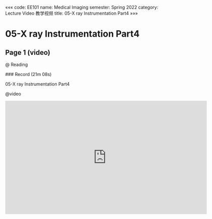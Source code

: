 «««
code: EE101
name: Medical Imaging
semester: Spring 2022
category: Lecture Video 教学视频
title: 05-X ray Instrumentation Part4
»»»

# 05-X ray Instrumentation Part4

## Page 1 (video)

@ Reading

<div class="markdown-body">
### Record (21m 08s)

05-X ray Instrumentation Part4
</div>

@video

<iframe src="https://sbbrisk.com/e/g6qmophpi7mt.html" frameborder=0 marginwidth=0 marginheight=0 scrolling=no width=640 height=360 allowfullscreen></iframe>
